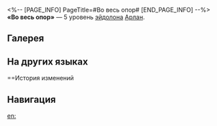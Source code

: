 <%-- [PAGE_INFO]
PageTitle=#Во весь опор#
[END_PAGE_INFO] --%>
{{Эйдолон Инфобокс
|Название         = Во весь опор
|Изображение      = Эйдолон Во весь опор.png
|Персонаж         = Арлан
|Уровень          = 5
|Длительность     = 
|Описание         = Уровень сверхспособности повышается на 2, максимальный уровень - 15. Уровень таланта повышается на 2, максимальный уровень - 15.
|Свойство1        = 
|Масштабирование1 = 
}}
'''«Во весь опор»''' — 5 уровень [[эйдолон]]а [[Арлан]].

==Галерея==
{{Галерея|position=left|captionalign=center
|Персонаж Арлан Эйдолон 5.png|Осколок Эйдолона
}}

==На других языках==
{{На других языках
|en   = Hammer and Tongs
|zhs  = 全力倾注
|zht  = 全力傾注
|ja   = {{Rubi|全力傾注|ぜんりょくけいちゅう}}
|ko   = 전력투구
|es   = Martillo y tenazas
|fr   = Corps et âme
|ru   = Во весь опор
|th   = Hammer and Tongs
|vi   = Trút Xuống Toàn Lực
|de   = Die Fetzen fliegen
|id   = Hammer and Tongs
|pt   = Fogo da Forja
}}

==История изменений
{{История изменений|3.5}}

==Навигация==
{{Навык Навбокс|Арлан}}

[[en:]]